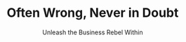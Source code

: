 ---
title: "Often Wrong, Never in Doubt"
subtitle: "Unleash the Business Rebel Within"
creator: "Donny Deutsch with Peter Knobler"
categories: ["cds"]
featuredImage: "../src/assets/images/item/cds/DSC02979-5.png"
views: ["../src/assets/images/item/cds/DSC02979-5.png"]
nextItem: []
---
